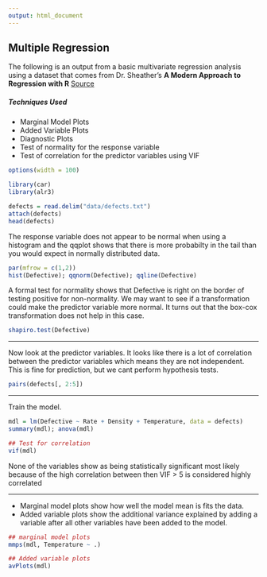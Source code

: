 ```yaml
---
output: html_document
---
```


## **Multiple Regression**

The following is an output from a basic multivariate regression analysis using a dataset that comes from Dr. Sheather's **A Modern Approach to Regression with R** [Source](http://www.stat.tamu.edu/~sheather/book/)

##### **Techniques Used**
  * Marginal Model Plots
  * Added Variable Plots
  * Diagnostic Plots
  * Test of normality for the response variable
  * Test of correlation for the predictor variables using VIF

```r
options(width = 100)

library(car)
library(alr3)

defects = read.delim("data/defects.txt")
attach(defects)
head(defects)
```

The response variable does not appear to be normal when using a histogram and the qqplot shows that there is more probabilty in the tail than you would expect in normally distributed data.

```r
par(mfrow = c(1,2))
hist(Defective); qqnorm(Defective); qqline(Defective)
```

A formal test for normality shows that Defective is right on the border of testing positive for non-normality. We may want to see if a transformation could make the predictor variable more normal. It turns out that the box-cox transformation does not help in this case.

```r
shapiro.test(Defective)
```
---

Now look at the predictor variables. It looks like there is a lot of correlation between the predictor variables which means they are not independent. This is fine for prediction, but we cant perform hypothesis tests.

```r
pairs(defects[, 2:5])
```
---

Train the model.

```r
mdl = lm(Defective ~ Rate + Density + Temperature, data = defects)
summary(mdl); anova(mdl)

## Test for correlation
vif(mdl)
```
None of the variables show as being statistically significant most likely because of the high correlation between then VIF > 5 is considered highly correlated

---

* Marginal model plots show how well the model mean is fits the data.
* Added variable plots show the additional variance explained by adding a variable after all other variables have been added to the model.

```r
## marginal model plots
mmps(mdl, Temperature ~ .)

## Added variable plots
avPlots(mdl)
```

